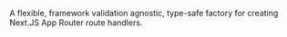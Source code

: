 A flexible, framework validation agnostic, type-safe factory for creating Next.JS App Router route handlers.
